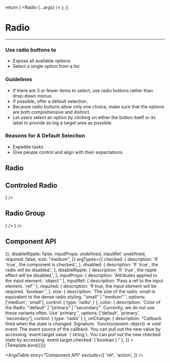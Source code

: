 
<Meta
  title="UI Elements/Radio"
  component={Radio}
/>

  return (
    <Radio {...args} />
  );
};

# Radio

<hr />

### Use radio buttons to
- Expose all available options
- Select a single option from a list
 
### Guidelines
- If there are 3 or fewer items to select, use radio buttons rather than drop-down menus.
- If possible, offer a default selection.
- Because radio buttons allow only one choice, make sure that the options are both comprehensive and distinct.
- Let users select an option by clicking on either the button itself or its label to provide as big a target area as possible.
 
### Reasons for A Default Selection
- Expedite tasks
- Give people control and align with their expectations

## Radio

<Canvas>
  <Story name="Radio">
   <Radio />
  </Story>
</Canvas>

## Controled Radio

<Canvas>
  <Story name="Controled Radio">
    <FormControlLabel label="Radio Label" control={<Radio />} />
  </Story>
</Canvas>

## Radio Group

<Canvas>
  <Story name="Radio Group">
    <RadioGroup>
      <FormControlLabel
        label="Disabled"
        control={<Radio disabled />}
      />
      <FormControlLabel label="Default" control={<Radio />} />
    </RadioGroup>
  </Story>
</Canvas>

## Component API

<Canvas>
  <Story
    name="Component API"
    args={{
      checked: false,
      disabled: false,
      color: "primary",
      onChange: () => {},
      disableRipple: false,
      inputProps: undefined,
      inputRef: undefined,
      required: false,
      size: "medium",
    }}
    argTypes={{
      checked: {
        description: 'If `true`, the component is checked.',
      },
      disabled: {
        description: 'If `true`, the radio will be disabled.',
      },
      disableRipple: {
        description: 'If `true`, the ripple effect will be disabled.',
      },
      inputProps: {
        description: 'Attributes applied to the input element. `object`'
      },
      inputRef: {
        	description: 'Pass a ref to the input element. `ref`'
      },
      required: {
        description: 'If true, the input element will be required. `boolean`',
      },
      size: {
        description: 'The size of the radio. small is equivalent to the dense radio styling.`"small" | "medium"`',
        options: ['medium', 'small'],
        control: { type: 'radio' }
      },
      color: {
        description: 'Color of the Radio `"default" | "primary" | "secondary"` Currently, we do not use these variants often. Use `primary`',
        options: ['default', 'primary', 'secondary'],
        control: { type: 'radio' }
      },
      onChange: {
        description: "Callback fired when the state is changed. Signature: `function(event: object) => void` event: The event source of the callback. You can pull out the new value by accessing `event.target.value` (`string`). You can pull out the new checked state by accessing `event.target.checked` (`boolean`)." 
      },
    }}
   >
    {Template.bind({})}
   </Story>
 </Canvas>

<ArgsTable
  story="Component API"
  exclude={[
    'ref',
    'action',
  ]}
/>